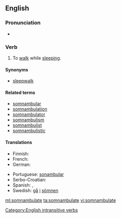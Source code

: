 ==English==

===Pronunciation===
* {{a|US}} {{IPA|/sɑːm.ˈnæm.bju.ˌleɪt/|/sɑːm.ˈnæm.bjə.ˌleɪt/|/səm.ˈnæm.bjə.ˌleɪt/}}

===Verb===
{{en-verb|somnambulat|ing}}

# {{context|intransitive|lang=en}} To [[walk]] while [[sleep]]ing.

====Synonyms====
* [[sleepwalk]]

====Related terms====
* [[somnambular]]
* [[somnambulation]]
* [[somnambulator]]
* [[somnambulism]]
* [[somnambulist]]
* [[somnambulistic]]

====Translations====
{{trans-top|to walk while sleeping}}
* Finnish: {{t-|fi|kävellä unissaan}}
* French: {{t+|fr|somnambuler}}
* German: {{t-|de|schlafwandeln}}
{{trans-mid}}
* Portuguese: [[sonambular]]
* Serbo-Croatian: {{t-|sh|mesečarstvo}}
* Spanish: {{t-SOP|es|[[ser]] [[sonámbulo]]}}, {{t-SOP|es|[[pasear]]se [[dormido]]}}
* Swedish: [[gå]] [[i]] [[sömn|sömnen]]
{{trans-bottom}}

[[Category:English intransitive verbs]]

[[ml:somnambulate]]
[[ta:somnambulate]]
[[vi:somnambulate]]